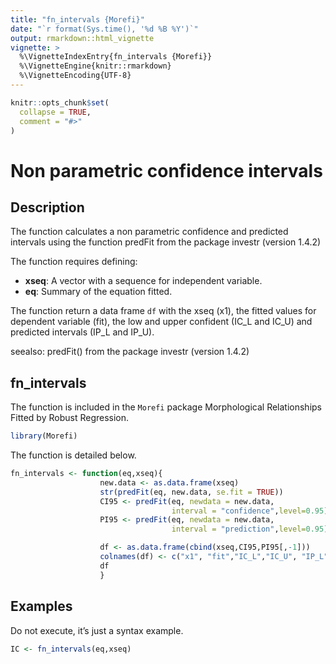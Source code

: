 ```yaml
---
title: "fn_intervals {Morefi}"
date: "`r format(Sys.time(), '%d %B %Y')`"
output: rmarkdown::html_vignette
vignette: >
  %\VignetteIndexEntry{fn_intervals {Morefi}}
  %\VignetteEngine{knitr::rmarkdown}
  %\VignetteEncoding{UTF-8}
---
```


```r
knitr::opts_chunk$set(
  collapse = TRUE,
  comment = "#>"
)
```


# Non parametric confidence intervals

## Description


The function calculates a non parametric confidence and predicted intervals
using the function predFit from the package investr (version 1.4.2)


The function requires defining:


 * **xseq**: A vector with a sequence for independent variable.
 * **eq**: Summary of the equation fitted.
 

The function return a data frame `df` with the xseq (x1), the fitted values for 
dependent variable (fit), the low and upper confident (IC_L and IC_U) and 
predicted intervals (IP_L and IP_U).


seealso: predFit() from the package investr (version 1.4.2)


## fn_intervals

The function is included in the `Morefi` package Morphological Relationships Fitted by Robust Regression.


```r
library(Morefi)
```


The function is detailed below.


```r

fn_intervals <- function(eq,xseq){
                    new.data <- as.data.frame(xseq)
                    str(predFit(eq, new.data, se.fit = TRUE))
                    CI95 <- predFit(eq, newdata = new.data,
                                    interval = "confidence",level=0.95)
                    PI95 <- predFit(eq, newdata = new.data,
                                    interval = "prediction",level=0.95)

                    df <- as.data.frame(cbind(xseq,CI95,PI95[,-1]))
                    colnames(df) <- c("x1", "fit","IC_L","IC_U", "IP_L","IP_U")
                    df
                    }

```


## Examples

Do not execute, it's just a syntax example.
<!-- Falta describir el ejemplo y que corra.... -->

```r
IC <- fn_intervals(eq,xseq)
```
